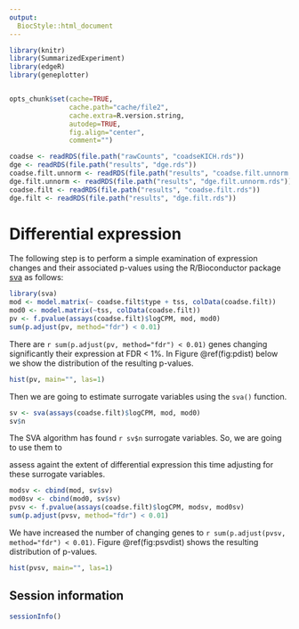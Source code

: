 ```yaml
---
output:
  BiocStyle::html_document
---
```


<!---
Because we split the analysis pipeline in different independent files,
to speed up processing it, here in the setup block we load libraries and
objects that were loaded or produced in the previously processed file,
and which are necessary in this file.
--->



```r
library(knitr)
library(SummarizedExperiment)
library(edgeR)
library(geneplotter)


opts_chunk$set(cache=TRUE,
               cache.path="cache/file2",
               cache.extra=R.version.string,
               autodep=TRUE,
               fig.align="center",
               comment="")

coadse <- readRDS(file.path("rawCounts", "coadseKICH.rds"))
dge <- readRDS(file.path("results", "dge.rds"))
coadse.filt.unnorm <- readRDS(file.path("results", "coadse.filt.unnorm.rds"))
dge.filt.unnorm <- readRDS(file.path("results", "dge.filt.unnorm.rds"))
coadse.filt <- readRDS(file.path("results", "coadse.filt.rds"))
dge.filt <- readRDS(file.path("results", "dge.filt.rds"))


```

# Differential expression


The following step is to perform a simple examination of expression changes and their associated p-values using the R/Bioconductor package [sva](http://bioconductor.org/packages/sva) as follows:

```r
library(sva)
mod <- model.matrix(~ coadse.filt$type + tss, colData(coadse.filt))
mod0 <- model.matrix(~tss, colData(coadse.filt))
pv <- f.pvalue(assays(coadse.filt)$logCPM, mod, mod0)
sum(p.adjust(pv, method="fdr") < 0.01)
```

There are `r sum(p.adjust(pv, method="fdr") < 0.01)` genes changing significantly
their expression at FDR < 1%. In Figure \@ref(fig:pdist) below we show the distribution of the
resulting p-values.

```r
hist(pv, main="", las=1)
```


Then we are going to estimate surrogate variables using the `sva()` function.

```r
sv <- sva(assays(coadse.filt)$logCPM, mod, mod0)
sv$n
```

The SVA algorithm has found `r sv$n` surrogate variables. So, we are going to use them to

assess againt the extent of differential expression this time adjusting for these
surrogate variables.

```r
modsv <- cbind(mod, sv$sv)
mod0sv <- cbind(mod0, sv$sv)
pvsv <- f.pvalue(assays(coadse.filt)$logCPM, modsv, mod0sv)
sum(p.adjust(pvsv, method="fdr") < 0.01)
```

We have increased the number of changing genes to `r sum(p.adjust(pvsv, method="fdr") < 0.01)`.
Figure \@ref(fig:psvdist) shows the resulting distribution of p-values.

```r
hist(pvsv, main="", las=1)
```

## Session information

```r
sessionInfo()
```
